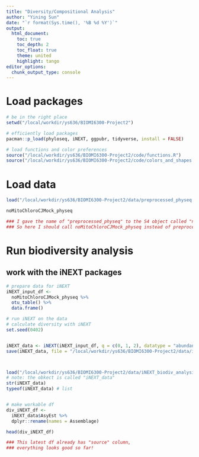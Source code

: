 ```yaml
---
title: "Diversity/Compositional Analysis"
author: "Yining Sun"
date: "`r format(Sys.time(), '%B %d %Y')`"
output: 
  html_document:
    toc: true
    toc_depth: 2
    toc_float: true
    theme: united
    highlight: tango
editor_options: 
  chunk_output_type: console
---
```


# Load packages
```r

# be in the right place
setwd("/local/workdir/ys636/BIOMI6300-Project2")

# efficiently load packages
pacman::p_load(phyloseq, iNEXT, ggpubr, tidyverse, install = FALSE)

# load functions and color preferences
source("/local/workdir/ys636/BIOMI6300-Project2/code/functions.R")
source("/local/workdir/ys636/BIOMI6300-Project2/code/colors_and_shapes.R")
```


# Load data
```r
load("/local/workdir/ys636/BIOMI6300-Project2/data/preprocessed_physeq.RData")

noMitoChloroCJMock_physeq

### I gave the name of "preprocessed_physeq" to the S4 object called "noMitoChloroCJMock_physeq".
### So here I should call noMitoChloroCJMock_physeq instead of preprocessed_physeq.

```


# Run biodiversity analysis
## work with the iNEXT packages
```r
# prepare data for iNEXT
iNEXT_input_df <-
  noMitoChloroCJMock_physeq %>%
  otu_table() %>%
  data.frame()

# run iNEXT on the data
# calculate diversity with iNEXT
set.seed(0402)


iNEXT_data <- iNEXT(iNEXT_input_df, q = c(0, 1, 2), datatype = "abundance")
save(iNEXT_data, file = "/local/workdir/ys636/BIOMI6300-Project2/data/iNEXT_biodiv_analysis.RData")



load("/local/workdir/ys636/BIOMI6300-Project2/data/iNEXT_biodiv_analysis.RData")
# note: the obkect is called "iNEXT_data"
str(iNEXT_data)
typeof(iNEXT_data) # list


# make workable df
div_iNEXT_df <-
  iNEXT_data$AsyEst %>%
  dplyr::rename(names = Assemblage) 

head(div_iNEXT_df)

### This latest df already has "source" column,
### everything looks good so far!
  
```
